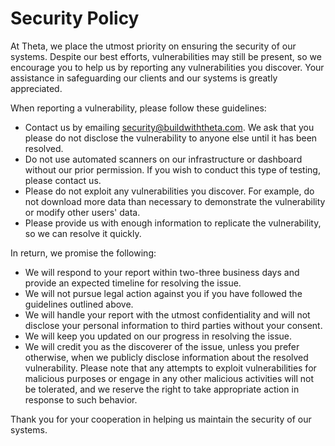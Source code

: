 # Security Policy

At Theta, we place the utmost priority on ensuring the security of our systems. Despite our best efforts, vulnerabilities may still be present, so we encourage you to help us by reporting any vulnerabilities you discover. Your assistance in safeguarding our clients and our systems is greatly appreciated.

When reporting a vulnerability, please follow these guidelines:

- Contact us by emailing [security@buildwiththeta.com](security@buildwiththeta.com). We ask that you please do not disclose the vulnerability to anyone else until it has been resolved.
- Do not use automated scanners on our infrastructure or dashboard without our prior permission. If you wish to conduct this type of testing, please contact us.
- Please do not exploit any vulnerabilities you discover. For example, do not download more data than necessary to demonstrate the vulnerability or modify other users' data.
- Please provide us with enough information to replicate the vulnerability, so we can resolve it quickly.

In return, we promise the following:

- We will respond to your report within two-three business days and provide an expected timeline for resolving the issue.
- We will not pursue legal action against you if you have followed the guidelines outlined above.
- We will handle your report with the utmost confidentiality and will not disclose your personal information to third parties without your consent.
- We will keep you updated on our progress in resolving the issue.
- We will credit you as the discoverer of the issue, unless you prefer otherwise, when we publicly disclose information about the resolved vulnerability.
Please note that any attempts to exploit vulnerabilities for malicious purposes or engage in any other malicious activities will not be tolerated, and we reserve the right to take appropriate action in response to such behavior.

Thank you for your cooperation in helping us maintain the security of our systems.
